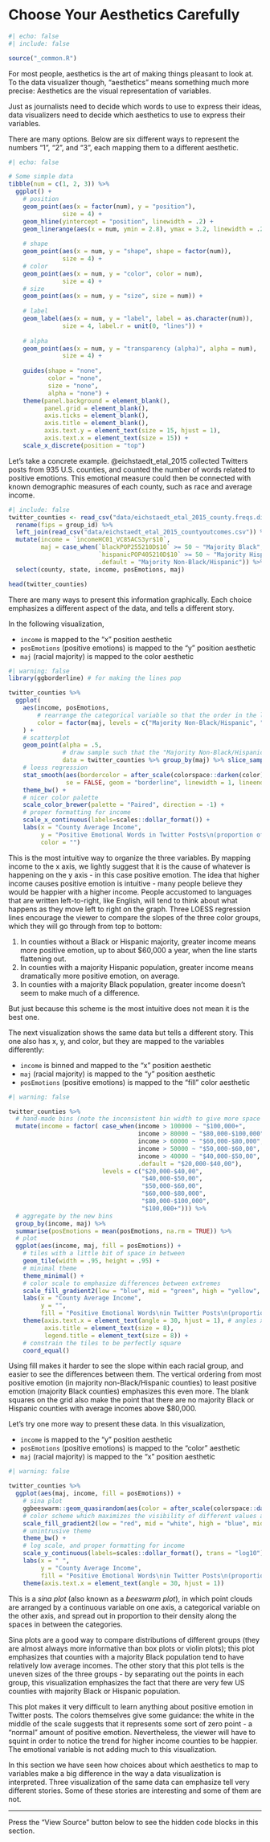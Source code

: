 # Choose Your Aesthetics Carefully {#sec-aesthetics}

```r
#| echo: false
#| include: false

source("_common.R")
```

For most people, aesthetics is the art of making things pleasant to look at. To the data visualizer though, "aesthetics" means something much more precise: Aesthetics are the visual representation of variables.

Just as journalists need to decide which words to use to express their ideas, data visualizers need to decide which aesthetics to use to express their variables.

There are many options. Below are six different ways to represent the numbers "1", "2", and "3", each mapping them to a different aesthetic.

```r
#| echo: false

# Some simple data
tibble(num = c(1, 2, 3)) %>% 
  ggplot() +
    # position
    geom_point(aes(x = factor(num), y = "position"),
               size = 4) +
    geom_hline(yintercept = "position", linewidth = .2) +
    geom_linerange(aes(x = num, ymin = 2.8), ymax = 3.2, linewidth = .2) +
  
    # shape
    geom_point(aes(x = num, y = "shape", shape = factor(num)),
               size = 4) +
    # color
    geom_point(aes(x = num, y = "color", color = num),
               size = 4) +
    # size
    geom_point(aes(x = num, y = "size", size = num)) +
  
    # label
    geom_label(aes(x = num, y = "label", label = as.character(num)),
               size = 4, label.r = unit(0, "lines")) +
    
    # alpha
    geom_point(aes(x = num, y = "transparency (alpha)", alpha = num),
               size = 4) +
    
    guides(shape = "none",
           color = "none",
           size = "none",
           alpha = "none") + 
    theme(panel.background = element_blank(),
          panel.grid = element_blank(),
          axis.ticks = element_blank(),
          axis.title = element_blank(),
          axis.text.y = element_text(size = 15, hjust = 1),
          axis.text.x = element_text(size = 15)) +
    scale_x_discrete(position = "top")
```

Let's take a concrete example. @eichstaedt_etal_2015 collected Twitters posts from 935 U.S. counties, and counted the number of words related to positive emotions. This emotional measure could then be connected with known demographic measures of each county, such as race and average income.

```r
#| include: false
twitter_counties <- read_csv("data/eichstaedt_etal_2015_county.freqs.dictionaries_dense.csv") %>% 
  rename(fips = group_id) %>% 
  left_join(read_csv("data/eichstaedt_etal_2015_countyoutcomes.csv")) %>% 
  mutate(income = `incomeHC01_VC85ACS3yr$10`,
         maj = case_when(`blackPOP255210D$10` >= 50 ~ "Majority Black", 
                         `hispanicPOP405210D$10` >= 50 ~ "Majority Hispanic",
                         .default = "Majority Non-Black/Hispanic")) %>% 
  select(county, state, income, posEmotions, maj)
```

```r
head(twitter_counties)
```

There are many ways to present this information graphically. Each choice emphasizes a different aspect of the data, and tells a different story.

In the following visualization,

-   `income` is mapped to the "x" position aesthetic
-   `posEmotions` (positive emotions) is mapped to the "y" position aesthetic
-   `maj` (racial majority) is mapped to the color aesthetic

```r
#| warning: false
library(ggborderline) # for making the lines pop

twitter_counties %>% 
  ggplot(
    aes(income, posEmotions, 
        # rearrange the categorical variable so that the order in the legend matches the order in the plot
        color = factor(maj, levels = c("Majority Non-Black/Hispanic", "Majority Hispanic", "Majority Black")))
    ) +
    # scatterplot
    geom_point(alpha = .5, 
               # draw sample such that the "Majority Non-Black/Hispanic" points don't overpower the others
               data = twitter_counties %>% group_by(maj) %>% slice_sample(n = 100)) +
    # loess regression
    stat_smooth(aes(bordercolor = after_scale(colorspace::darken(color))), # borders that match the lines, but are slightly darker
                se = FALSE, geom = "borderline", linewidth = 1, lineend = "square") +
    theme_bw() +
    # nicer color palette
    scale_color_brewer(palette = "Paired", direction = -1) +
    # proper formatting for income
    scale_x_continuous(labels=scales::dollar_format()) +
    labs(x = "County Average Income",
         y = "Positive Emotional Words in Twitter Posts\n(proportion of total words)",
         color = "")
```

This is the most intuitive way to organize the three variables. By mapping income to the x axis, we lightly suggest that it is the cause of whatever is happening on the y axis - in this case positive emotion. The idea that higher income causes positive emotion is intuitive - many people believe they would be happier with a higher income. People accustomed to languages that are written left-to-right, like English, will tend to think about what happens as they move left to right on the graph. Three LOESS regression lines encourage the viewer to compare the slopes of the three color groups, which they will go through from top to bottom:

1.  In counties without a Black or Hispanic majority, greater income means more positive emotion, up to about \$60,000 a year, when the line starts flattening out.
2.  In counties with a majority Hispanic population, greater income means dramatically more positive emotion, on average.
3.  In counties with a majority Black population, greater income doesn't seem to make much of a difference.

But just because this scheme is the most intuitive does not mean it is the best one.

The next visualization shows the same data but tells a different story. This one also has x, y, and color, but they are mapped to the variables differently:

-   `income` is binned and mapped to the "x" position aesthetic
-   `maj` (racial majority) is mapped to the "y" position aesthetic
-   `posEmotions` (positive emotions) is mapped to the "fill" color aesthetic

```r
#| warning: false

twitter_counties %>% 
  # hand-made bins (note the inconsistent bin width to give more space to the center of the distribution) 
  mutate(income = factor( case_when(income > 100000 ~ "$100,000+",
                                    income > 80000 ~ "$80,000-$100,000",
                                    income > 60000 ~ "$60,000-$80,000",
                                    income > 50000 ~ "$50,000-$60,00",
                                    income > 40000 ~ "$40,000-$50,00",
                                    .default = "$20,000-$40,00"),
                          levels = c("$20,000-$40,00", 
                                     "$40,000-$50,00",
                                     "$50,000-$60,00", 
                                     "$60,000-$80,000",
                                     "$80,000-$100,000",
                                     "$100,000+"))) %>% 
  # aggregate by the new bins
  group_by(income, maj) %>% 
  summarise(posEmotions = mean(posEmotions, na.rm = TRUE)) %>% 
  # plot
  ggplot(aes(income, maj, fill = posEmotions)) +
    # tiles with a little bit of space in between
    geom_tile(width = .95, height = .95) +
    # minimal theme
    theme_minimal() +
    # color scale to emphasize differences between extremes
    scale_fill_gradient2(low = "blue", mid = "green", high = "yellow", midpoint = .0055) +
    labs(x = "County Average Income",
         y = "",
         fill = "Positive Emotional Words\nin Twitter Posts\n(proportion of total words)") +
    theme(axis.text.x = element_text(angle = 30, hjust = 1), # angles x axis text to fit it all in
          axis.title = element_text(size = 8),
          legend.title = element_text(size = 8)) +
    # constrain the tiles to be perfectly square
    coord_equal()
```

Using fill makes it harder to see the slope within each racial group, and easier to see the differences between them. The vertical ordering from most positive emotion (in majority non-Black/Hispanic counties) to least positive emotion (majority Black counties) emphasizes this even more. The blank squares on the grid also make the point that there are no majority Black or Hispanic counties with average incomes above \$80,000.

Let's try one more way to present these data. In this visualization,

-   `income` is mapped to the "y" position aesthetic
-   `posEmotions` (positive emotions) is mapped to the "color" aesthetic
-   `maj` (racial majority) is mapped to the "x" position aesthetic

```r
#| warning: false

twitter_counties %>% 
  ggplot(aes(maj, income, fill = posEmotions)) +
    # sina plot
    ggbeeswarm::geom_quasirandom(aes(color = after_scale(colorspace::darken(fill, .3))), alpha = .5, method = "pseudorandom", shape = 21, varwidth = TRUE) +
    # color scheme which maximizes the visibility of different values among the crowd (this is a losing battle)
    scale_fill_gradient2(low = "red", mid = "white", high = "blue", midpoint = .005) +
    # unintrusive theme
    theme_bw() +
    # log scale, and proper formatting for income
    scale_y_continuous(labels=scales::dollar_format(), trans = "log10") +
    labs(x = " ",
         y = "County Average Income",
         fill = "Positive Emotional Words\nin Twitter Posts\n(proportion of total words)") +
    theme(axis.text.x = element_text(angle = 30, hjust = 1))
```

This is a *sina plot* (also known as a *beeswarm plot*), in which point clouds are arranged by a continuous variable on one axis, a categorical variable on the other axis, and spread out in proportion to their density along the spaces in between the categories.

Sina plots are a good way to compare distributions of different groups (they are almost always more informative than box plots or violin plots); this plot emphasizes that counties with a majority Black population tend to have relatively low average incomes. The other story that this plot tells is the uneven sizes of the three groups - by separating out the points in each group, this visualization emphasizes the fact that there are very few US counties with majority Black or Hispanic population.

This plot makes it very difficult to learn anything about positive emotion in Twitter posts. The colors themselves give some guidance: the white in the middle of the scale suggests that it represents some sort of zero point - a "normal" amount of positive emotion. Nevertheless, the viewer will have to squint in order to notice the trend for higher income counties to be happier. The emotional variable is not adding much to this visualization.

In this section we have seen how choices about which aesthetics to map to variables make a big difference in the way a data visualization is interpreted. Three visualization of the same data can emphasize tell very different stories. Some of these stories are interesting and some of them are not.

---------------------

Press the "View Source" button below to see the hidden code blocks in this section.
